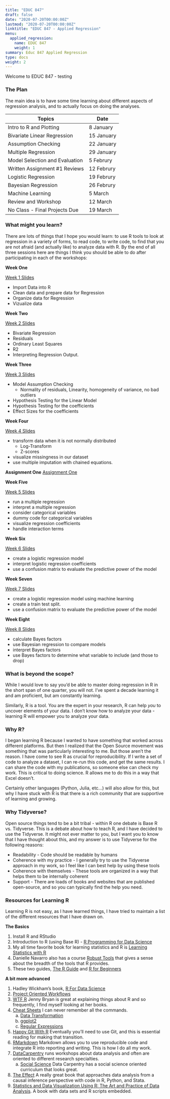 ```yaml
---
title: "EDUC 847"
draft: false
date: "2020-07-20T00:00:00Z"
lastmod: "2020-07-20T00:00:00Z"
linktitle: "EDUC 847 - Applied Regression"
menu:
  applied_regression:
    name: EDUC 847
    weight: 1
summary: Educ 847 Applied Regression
type: docs
weight: 2
---
```


Welcome to EDUC 847 - testing

### The Plan

The main idea is to have some time learning about different aspects of regression analysis, and to actually focus on doing the analyses.

| Topics                         | Date       |
|--------------------------------|------------|
| Intro to R and Plotting        | 8 January  |
| Bivariate Linear Regression    | 15 January |
| Assumption Checking            | 22 January |
| Multiple Regression            | 29 January |
| Model Selection and Evaluation | 5 Februry  |
| Written Assignment #1 Reviews  | 12 Februry |
| Logistic Regression            | 19 Februry |
| Bayesian Regression            | 26 Februry |
| Machine Learning               | 5 March    |
| Review and Workshop            | 12 March   |
| No Class - Final Projects Due  | 19 March   |

### What might you learn?

There are lots of things that I hope you would learn: to use R tools to look at regression in a variety of forms, to read code, to write code, to find that you are not afraid (and actually like) to analyze data with R. By the end of all three sessions here are things I think you should be able to do after participating in each of the workshops:

**Week One**

[Week 1 Slides](https://ericbrewe.com/slides/educ_847/educ_847_week_1#1)

-   Import Data into R
-   Clean data and prepare data for Regression
-   Organize data for Regression
-   Vizualize data

**Week Two**

[Week 2 Slides](https://ericbrewe.com/courses/educ_847/educ_week_2/)

-   Bivariate Regression
-   Residuals
-   Ordinary Least Squares
-   R2
-   Interpreting Regression Output.

**Week Three**

[Week 3 Slides](https://ericbrewe.com/courses/educ_847/educ_week_3/)

-   Model Assumption Checking
    -   Normality of residuals, Linearity, homogeneity of variance, no bad outliers
-   Hypothesis Testing for the Linear Model
-   Hypothesis Testing for the coefficients
-   Effect Sizes for the coefficients

**Week Four**

[Week 4 Slides](https://ericbrewe.com/courses/educ_847/educ_week_4/)

-   transform data when it is not normally distributed
    -   Log-Transform
    -   Z-scores
-   visualize missingness in our dataset
-   use multiple imputation with chained equations.

**Assignment One** [Assignment One](https://docs.google.com/document/d/1SFvbDpLrjXMllgmqS9WowtQz6Qz_6Ga8DJ0rvSaiQUE/edit?usp=sharing)

**Week Five**

[Week 5 Slides](https://ericbrewe.com/courses/educ_847/educ_week_5/)

-   run a multiple regression
-   interpret a multiple regression
-   consider categorical variables
-   dummy code for categorical variables
-   visualize regression coefficients
-   handle interaction terms

**Week Six**

[Week 6 Slides](https://ericbrewe.com/courses/educ_847/educ_week_6/)

-   create a logistic regression model
-   interpret logistic regression coefficients
-   use a confusion matrix to evaluate the predictive power of the model

**Week Seven**

[Week 7 Slides](https://ericbrewe.com/courses/educ_847/educ_week_7/)

-   create a logistic regression model using machine learning
-   create a train test split.
-   use a confusion matrix to evaluate the predictive power of the model

**Week Eight**

[Week 8 Slides](https://ericbrewe.com/courses/educ_847/educ_week_8/)

-   calculate Bayes factors
-   use Bayesian regression to compare models
-   interpret Bayes factors
-   use Bayes factors to determine what variable to include (and those to drop)

### What is beyond the scope?

While I would love to say you'd be able to master doing regression in R in the short span of one quarter, you will not. I've spent a decade learning it and am proficient, but am constantly learning.

Similarly, R is a tool. You are the expert in your research, R can help *you* to uncover elements of your data. I don't know how to analyze your data - learning R will empower you to analyze your data.

### Why R?

I began learning R because I wanted to have something that worked across different platforms. But then I realized that the Open Source movement was something that was particularly interesting to me. But those aren't the reason. I have come to see R as crucial for reproducibility. If I write a set of code to analyze a dataset, I can re-run this code, and get the same results. I can share the code with my publications, so someone else can check my work. This is critical to doing science. R allows me to do this in a way that Excel doesn't.

Certainly other languages (Python, Julia, etc...) will also allow for this, but why I have stuck with R is that there is a rich community that are supportive of learning and growing.

### Why Tidyverse?

Open source things tend to be a bit tribal - within R one debate is Base R vs. Tidyverse. This is a debate about how to teach R, and I have decided to use the Tidyverse. It might not ever matter to you, but I want you to know that I have thought about this, and my answer is to use Tidyverse for the following reasons:

-   Readability - Code should be readable by humans
-   Coherence with my practice - I generally try to use the Tidyverse approach in my work, so I feel like I can best help by using these tools
-   Coherence with themselves - These tools are organized in a way that helps them to be internally coherent
-   Support - There are loads of books and websites that are published open-source, and so you can typically find the help you need.

### Resources for Learning R

Learning R is not easy, as I have learned things, I have tried to maintain a list of the different resources that I have drawn on.

**The Basics**

1.  Install R and RStudio
2.  Introduction to R (using Base R) - [R Programming for Data Science](https://bookdown.org/rdpeng/rprogdatascience/)
3.  My all time favorite book for learning statistics and R is [Learning Statistics with R](https://learningstatisticswithr.com/book//)
4.  Danielle Navarro also has a course [Robust Tools](http://robust-tools.djnavarro.net/) that gives a sense about the breadth of the tools that R provides.
5.  These two guides, [The R Guide](https://drive.google.com/file/d/1G9rqsXdesobxbWivbrD1MN0K97jMNEST/view) and [R for Beginners](https://drive.google.com/file/d/1jUivTK7z3Ig_51upZ4mD5l2v-PCXOoGp/view)

**A bit more advanced**

1.  Hadley Wickham's book, [R For Data Science](https://r4ds.had.co.nz/)
2.  [Project Oriented Workflows](https://www.tidyverse.org/blog/2017/12/workflow-vs-script/)
3.  [WTF R](https://rstats.wtf/index.html) Jenny Bryan is great at explaining things about R and so frequently, I find myself looking at her books.
4.  [Cheat Sheets](https://rstudio.com/resources/cheatsheets/) I can never remember all the commands.
    a.  [Data Transformation](file:///Users/ericbrewelaptop/Downloads/data-transformation.pdf)
    b.  [ggplot2](https://github.com/rstudio/cheatsheets/raw/master/data-visualization-2.1.pdf)
    c.  [Regular Expressions](https://github.com/rstudio/cheatsheets/raw/master/data-visualization-2.1.pdf)
5.  [Happy Git With R](https://happygitwithr.com/) Eventually you'll need to use Git, and this is essential reading for making that transition.
6.  [RMarkdown](https://bookdown.org/yihui/rmarkdown/software-info.html) Markdown allows you to use reproducible code and integrate R into reporting and writing. This is how I do all my work.
7.  [DataCarpentry](https://datacarpentry.org/) runs workshops about data analysis and often are oriented to different research specialties.
    a.  [Social Science](https://datacarpentry.org/lessons/#social-science-curriculum) Data Carpentry has a social science oriented curriculum that looks great.
8.  [The Effect](https://theeffectbook.net/) A really great book that approaches data analysis from a causal inference perspective with code in R, Python, and Stata.
9.  [Statistics and Data Visualization Using R: The Art and Practice of Data Analysis](https://edge.sagepub.com/brownstats1e). A book with data sets and R scripts embedded.
